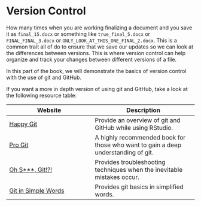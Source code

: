 # Version Control

How many times when you are working finalizing a document and you save it as `final_15.docx` or something like `true_final_5.docx` or `FINAL_FINAL_3.docx` or `ONLY_LOOK_AT_THIS_ONE_FINAL_2.docx`. This is a common trait all of do to ensure that we save our updates so we can look at the differences between versions. This is where version control can help organize and track your changes between different versions of a file.

In this part of the book, we will demonstrate the basics of version control with the use of git and GitHub.

If you want a more in depth version of using git and GitHub, take a look at the following resource table:

| Website                                                              | Description                                                                       |
|----------------------------------------------------------------------|-----------------------------------------------------------------------------------|
| [Happy Git](https://happygitwithr.com/)                              | Provide an overview of git and GitHub while using RStudio.                        |
| [Pro Git](https://git-scm.com/book/en/v2)                            | A highly recommended book for those who want to gain a deep understanding of git. |
| [Oh S\*\*\*, Git!?!](https://ohshitgit.com/)                         | Provides troubleshooting techniques when the inevitable mistakes occur.           |
| [Git in Simple Words](https://xosh.org/explain-git-in-simple-words/) | Provides git basics in simplified words.                                          |

